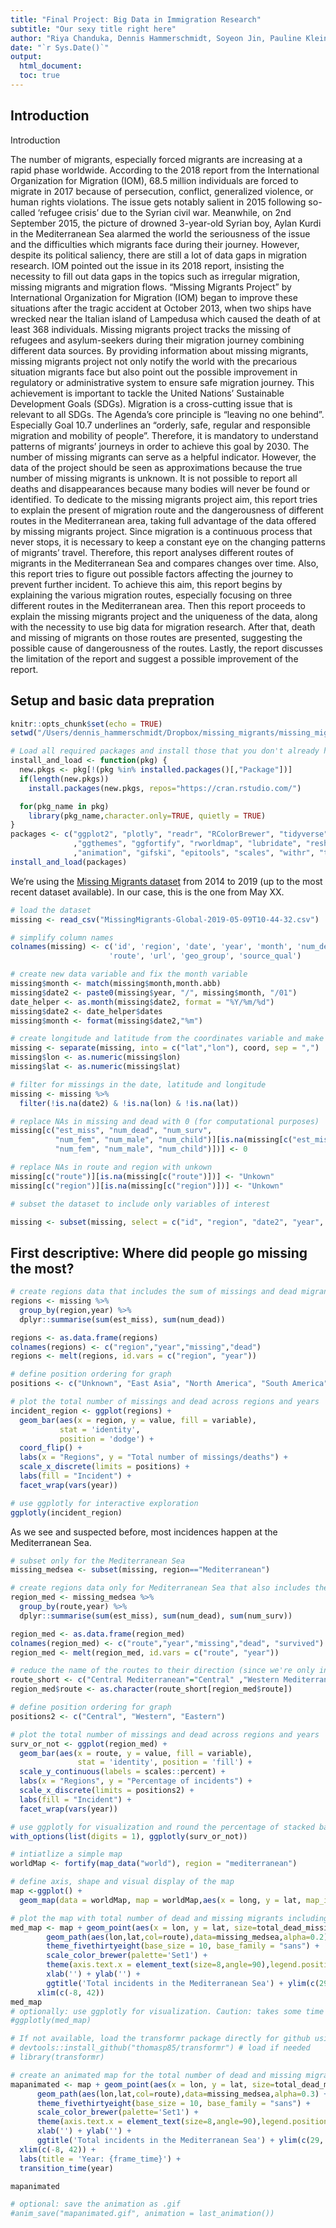 ```yaml
---
title: "Final Project: Big Data in Immigration Research"
subtitle: "Our sexy title right here"
author: "Riya Chanduka, Dennis Hammerschmidt, Soyeon Jin, Pauline Kleinschlömer"
date: "`r Sys.Date()`"
output: 
  html_document:
  toc: true
---
```

## Introduction
Introduction 

 The number of migrants, especially forced migrants are increasing at a rapid phase worldwide. According to the 2018 report from the International Organization for Migration (IOM), 68.5 million individuals are forced to migrate in 2017 because of persecution, conflict, generalized violence, or human rights violations. The issue gets notably salient in 2015 following so-called ‘refugee crisis’ due to the Syrian civil war.
  Meanwhile, on 2nd September 2015, the picture of drowned 3-year-old Syrian boy, Aylan Kurdi in the Mediterranean Sea alarmed the world the seriousness of the issue and the difficulties which migrants face during their journey. However, despite its political saliency, there are still a lot of data gaps in migration research. IOM pointed out the issue in its 2018 report, insisting the necessity to fill out data gaps in the topics such as irregular migration, missing migrants and migration flows.
 “Missing Migrants Project” by International Organization for Migration (IOM) began to improve these situations after the tragic accident at October 2013, when two ships have wrecked near the Italian island of Lampedusa which caused the death of at least 368 individuals. Missing migrants project tracks the missing of refugees and asylum-seekers during their migration journey combining different data sources. By providing information about missing migrants, missing migrants project not only notify the world with the precarious situation migrants face but also point out the possible improvement in regulatory or administrative system to ensure safe migration journey. This achievement is important to tackle the United Nations’ Sustainable Development Goals (SDGs). Migration is a cross-cutting issue that is relevant to all SDGs. The Agenda’s core principle is “leaving no one behind”. Especially Goal 10.7 underlines an “orderly, safe, regular and responsible migration and mobility of people”. Therefore, it is mandatory to understand patterns of migrants’ journeys in order to achieve this goal by 2030.  The number of missing migrants can serve as a helpful indicator. However, the data of the project should be seen as approximations because the true number of missing migrants is unknown. It is not possible to report all deaths and disappearances because many bodies will never be found or identified.
 To dedicate to the missing migrants project aim, this report tries to explain the present of migration route and the dangerousness of different routes in the Mediterranean area, taking full advantage of the data offered by missing migrants project. Since migration is a continuous process that never stops, it is necessary to keep a constant eye on the changing patterns of migrants' travel. Therefore, this report analyses different routes of migrants in the Mediterranean Sea and compares changes over time. Also, this report tries to figure out possible factors affecting the journey to prevent further incident. To achieve this aim, this report begins by explaining the various migration routes, especially focusing on three different routes in the Mediterranean area. Then this report proceeds to explain the missing migrants project and the uniqueness of the data, along with the necessity to use big data for migration research. After that, death and missing of migrants on those routes are presented, suggesting the possible cause of dangerousness of the routes. Lastly, the report discusses the limitation of the report and suggest a possible improvement of the report. 


## Setup and basic data prepration

```r
knitr::opts_chunk$set(echo = TRUE)
setwd("/Users/dennis_hammerschmidt/Dropbox/missing_migrants/missing_migrants/")
```

```r
# Load all required packages and install those that you don't already have
install_and_load <- function(pkg) {
  new.pkgs <- pkg[!(pkg %in% installed.packages()[,"Package"])]
  if(length(new.pkgs))
    install.packages(new.pkgs, repos="https://cran.rstudio.com/")

  for(pkg_name in pkg)
    library(pkg_name,character.only=TRUE, quietly = TRUE)
}
packages <- c("ggplot2", "plotly", "readr", "RColorBrewer", "tidyverse", "grid", "dplyr", "gridExtra"
              ,"ggthemes", "ggfortify", "rworldmap", "lubridate", "reshape2", "forcats", "gganimate"
              ,"animation", "gifski", "epitools", "scales", "withr", "transformr", "devtools", "magrittr")
install_and_load(packages)
```

We're using the [Missing Migrants dataset](https://missingmigrants.iom.int/downloads) from 2014 to 2019 (up to the most recent dataset available). In our case, this is the one from May XX.

```r
# load the dataset
missing <- read_csv("MissingMigrants-Global-2019-05-09T10-44-32.csv")

# simplify column names
colnames(missing) <- c('id', 'region', 'date', 'year', 'month', 'num_dead', 'est_miss', 'total_dead_missing', 'num_surv', 'num_fem', 'num_male', 'num_child', 'cause', 'location', 'info', 'coord',
                      'route', 'url', 'geo_group', 'source_qual')

# create new data variable and fix the month variable
missing$month <- match(missing$month,month.abb)
missing$date2 <- paste0(missing$year, "/", missing$month, "/01")
date_helper <- as.month(missing$date2, format = "%Y/%m/%d")
missing$date2 <- date_helper$dates
missing$month <- format(missing$date2,"%m")

# create longitude and latitude from the coordinates variable and make them numeric
missing <- separate(missing, into = c("lat","lon"), coord, sep = ",")
missing$lon <- as.numeric(missing$lon)
missing$lat <- as.numeric(missing$lat)

# filter for missings in the date, latitude and longitude
missing <- missing %>% 
  filter(!is.na(date2) & !is.na(lon) & !is.na(lat))

# replace NAs in missing and dead with 0 (for computational purposes)
missing[c("est_miss", "num_dead", "num_surv",
          "num_fem", "num_male", "num_child")][is.na(missing[c("est_miss", "num_dead", "num_surv",
          "num_fem", "num_male", "num_child")])] <- 0

# replace NAs in route and region with unkown
missing[c("route")][is.na(missing[c("route")])] <- "Unkown"
missing[c("region")][is.na(missing[c("region")])] <- "Unkown"

# subset the dataset to include only variables of interest

missing <- subset(missing, select = c("id", "region", "date2", "year", "month", "num_dead", "est_miss", "total_dead_missing", "num_surv", "num_fem", "num_male", "num_child", "cause", "lon", "lat", "route", "source_qual"))
```

## First descriptive: Where did people go missing the most?

```r
# create regions data that includes the sum of missings and dead migrants per year for each region
regions <- missing %>%
  group_by(region,year) %>%
  dplyr::summarise(sum(est_miss), sum(num_dead))

regions <- as.data.frame(regions)
colnames(regions) <- c("region","year","missing","dead")
regions <- melt(regions, id.vars = c("region", "year"))

# define position ordering for graph
positions <- c("Unknown", "East Asia", "North America", "South America", "Caribbean", "Europe", "Sub-Saharan Africa", "Central America incl. Mexico", "Horn of Africa", "Southeast Asia", "U.S./Mexico Border", "North Africa", "Mediterranean")

# plot the total number of missings and dead across regions and years
incident_region <- ggplot(regions) +
  geom_bar(aes(x = region, y = value, fill = variable),
           stat = 'identity',
           position = 'dodge') +
  coord_flip() +
  labs(x = "Regions", y = "Total number of missings/deaths") +
  scale_x_discrete(limits = positions) +
  labs(fill = "Incident") +
  facet_wrap(vars(year))

# use ggplotly for interactive exploration
ggplotly(incident_region)
```

As we see and suspected before, most incidences happen at the Mediterranean Sea.

```r
# subset only for the Mediterranean Sea
missing_medsea <- subset(missing, region=="Mediterranean")

# create regions data only for Mediterranean Sea that also includes the number of people surviving an incident
region_med <- missing_medsea %>%
  group_by(route,year) %>%
  dplyr::summarise(sum(est_miss), sum(num_dead), sum(num_surv))

region_med <- as.data.frame(region_med)
colnames(region_med) <- c("route","year","missing","dead", "survived")
region_med <- melt(region_med, id.vars = c("route", "year"))

# reduce the name of the routes to their direction (since we're only in the Mediterranean Sea)
route_short <- c("Central Mediterranean"="Central" ,"Western Mediterranean"="Western", "Eastern Mediterranean"="Eastern")
region_med$route <- as.character(route_short[region_med$route])

# define position ordering for graph
positions2 <- c("Central", "Western", "Eastern")

# plot the total number of missings and dead across regions and years
surv_or_not <- ggplot(region_med) +
  geom_bar(aes(x = route, y = value, fill = variable), 
               stat = 'identity', position = 'fill') +
  scale_y_continuous(labels = scales::percent) +
  labs(x = "Regions", y = "Percentage of incidents") +
  scale_x_discrete(limits = positions2) +
  labs(fill = "Incident") +
  facet_wrap(vars(year)) 

# use ggplotly for visualization and round the percentage of stacked bar chart by 2 digits
with_options(list(digits = 1), ggplotly(surv_or_not)) 
```

```r
# intiatlize a simple map
worldMap <- fortify(map_data("world"), region = "mediterranean")

# define axis, shape and visual display of the map
map <-ggplot() + 
  geom_map(data = worldMap, map = worldMap,aes(x = long, y = lat, map_id = region, group = group),fill = "white", color = "black", size = 0.25)

# plot the map with total number of dead and missing migrants including the three routes in the Mediterranean Sea
med_map <- map + geom_point(aes(x = lon, y = lat, size=total_dead_missing), alpha=0.5, data = missing_medsea) +
        geom_path(aes(lon,lat,col=route),data=missing_medsea,alpha=0.2) +
        theme_fivethirtyeight(base_size = 10, base_family = "sans") + 
        scale_color_brewer(palette='Set1') + 
        theme(axis.text.x = element_text(size=8,angle=90),legend.position='top') +
        xlab('') + ylab('') + 
        ggtitle('Total incidents in the Mediterranean Sea') + ylim(c(29, 47)) + 
      xlim(c(-8, 42))
med_map
# optionally: use ggplotly for visualization. Caution: takes some time to run!
#ggplotly(med_map)
```

```r
# If not available, load the transformr package directly for github using the following command(s):
# devtools::install_github("thomasp85/transformr") # load if needed
# library(transformr)

# create an animated map for the total number of dead and missing migrants as well as the three routes on the Mediterranean Sea over the entire time frame of the dataset
mapanimated <- map + geom_point(aes(x = lon, y = lat, size=total_dead_missing), alpha=0.5, data = missing_medsea) +
      geom_path(aes(lon,lat,col=route),data=missing_medsea,alpha=0.3) +
      theme_fivethirtyeight(base_size = 10, base_family = "sans") + 
      scale_color_brewer(palette='Set1') + 
      theme(axis.text.x = element_text(size=8,angle=90),legend.position='top') +
      xlab('') + ylab('') + 
      ggtitle('Total incidents in the Mediterranean Sea') + ylim(c(29, 47)) + 
  xlim(c(-8, 42)) +
  labs(title = 'Year: {frame_time}') +
  transition_time(year) 

mapanimated

# optional: save the animation as .gif
#anim_save("mapanimated.gif", animation = last_animation())

```


